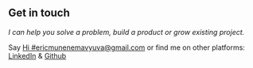 ## Get in touch

*I can help you solve a problem, build a product or grow existing project.*

Say [Hi #ericmunenemavyuva@gmail.com](mailto:ericmunenemavyuva@gmail.com) or find me on other platforms: [LinkedIn](https://www.linkedin.com/in/eric-munene-mavyuva/) & [Github](https://github.com/ricoguzu)